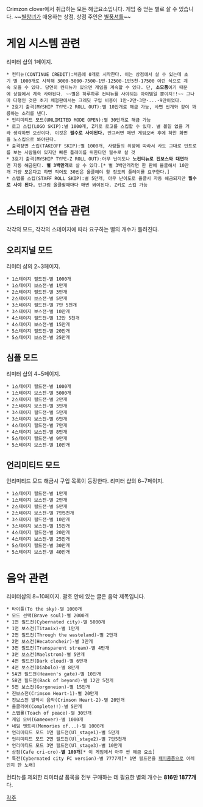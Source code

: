 Crimzon clover에서 취급하는 모든 해금요소입니다. 게임 중 얻는 별로 살 수 있습니다. ~~[[별창녀]]가 애용하는 상점, 상점 주인은 [[별풍셔틀]]~~

= 게임 시스템 관련 =
리미터 샵의 1페이지.

 * 컨티뉴(CONTINUE CREDIT):처음에 0개로 시작한다. 이는 상점에서 살 수 있는데 초기 별 1000개로 시작해 3000-5000-7500-1만-12500-1만5천-17500 이런 식으로 계속 모을 수 있다. 당연히 컨티뉴가 있으면 게임을 계속할 수 있다. 단, '''소모품'''이기 때문에 상점에서 계속 사야된다. ~~별은 하루하루 컨티뉴를 사야되는 아이템일 뿐이지!!~~ 그나마 다행인 것은 초기 체험판에서는 크레딧 구입 비용이 1만-2만-3만-...-9만이었다.
 * 2호기 출격(MYSHIP TYPE-2 ROLL OUT):별 10만개로 해금 가능, 사면 번개와 같이 꽈릉하는 소리를 낸다.
 * 언리미티드 모드(UNLIMITED MODE OPEN):별 30만개로 해금 가능
 * 로고 스킵(LOGO SKIP):별 1000개, Z키로 로고를 스킵할 수 있다. 별 볼일 없을 거라 생각하면 오산이다. 이것은 '''필수로 사야된다.''' 안그러면 매번 게임오버 후에 하얀 화면을 노스킵으로 봐야된다.
 * 출격장면 스킵(TAKEOFF SKIP):별 1000개, 사람들의 취향에 따라서 사도 그대로 인트로를 보는 사람들이 있지만 빠른 플레이를 위한다면 필수로 살 것
 * 3호기 출격(MYSHIP TYPE-Z ROLL OUT):아무 난이도나 '''노컨티뉴로 진보스와 대면'''하면 자동 해금된다. '''별 3백만개'''로 살 수 있다.[* 별 3백만개라면 한 판에 올클해서 10만개 가량 모은다고 하면 적어도 30번은 올클해야 할 정도의 플레이를 요구한다.]
 * 스탭롤 스킵(STAFF ROLL SKIP):별 5만개, 아무 난이도로 올클시 자동 해금되지만 '''필수로 사야 된다.''' 안그럼 올클할때마다 매번 봐야된다. Z키로 스킵 가능

= 스테이지 연습 관련 =
각각의 모드, 각각의 스테이지에 따라 요구하는 별의 개수가 틀려진다.

== 오리지널 모드 ==
리미터 샵의 2~3페이지.
 * 1스테이지 필드전-별 1000개
 * 1스테이지 보스전-별 1만개
 * 2스테이지 필드전-별 3만개
 * 2스테이지 보스전-별 5만개
 * 3스테이지 필드전-별 7만 5천개
 * 3스테이지 보스전-별 10만개
 * 4스테이지 필드전-별 12만 5천개
 * 4스테이지 보스전-별 15만개
 * 5스테이지 필드전-별 20만개
 * 5스테이지 보스전-별 25만개

== 심플 모드 ==
리미터 샵의 4~5페이지.
 * 1스테이지 필드전-별 1000개
 * 1스테이지 보스전-별 5000개
 * 2스테이지 필드전-별 2만개
 * 2스테이지 보스전-별 3만개
 * 3스테이지 필드전-별 5만개
 * 3스테이지 보스전-별 6만개
 * 4스테이지 필드전-별 7만개
 * 4스테이지 보스전-별 8만개
 * 5스테이지 필드전-별 9만개
 * 5스테이지 보스전-별 10만개

== 언리미티드 모드 ==
언리미티드 모드 해금시 구입 목록이 등장한다.
리미터 샵의 6~7페이지.
 * 1스테이지 필드전-별 1만개
 * 1스테이지 보스전-별 2만개
 * 2스테이지 필드전-별 5만개
 * 2스테이지 보스전-별 7만5천개
 * 3스테이지 필드전-별 10만개
 * 3스테이지 보스전-별 15만개
 * 4스테이지 필드전-별 20만개
 * 4스테이지 보스전-별 25만개
 * 5스테이지 필드전-별 30만개
 * 5스테이지 보스전-별 40만개

= 음악 관련 =
리미터샵의 8~10페이지.
괄호 안에 있는 글은 음악 제목입니다.

 * 타이틀(To the sky)-별 1000개
 * 모드 선택(Brave soul)-별 2000개
 * 1면 필드전(Cybernated city)-별 5000개
 * 1면 보스전(Titanix)-별 1만개
 * 2면 필드전(Through the wasteland)-별 2만개
 * 2면 보스전(Hecatoncheir)-별 3만개
 * 3면 필드전(Transparent stream)-별 4만개
 * 3면 보스전(Maelstrom)-별 5만개
 * 4면 필드전(Dark cloud)-별 6만개
 * 4면 보스전(Diabolo)-별 8만개
 * 5A면 필드전(Heaven's gate)-별 10만개
 * 5B면 필드전(Back of beyond)-별 12만 5천개
 * 5면 보스전(Gorgoneion)-별 15만개
 * 진보스전(Crimson Heart-1)-별 20만개
 * 진보스전 발악시 음악(Crimson Heart-2)-별 20만개
 * 올클리어(Complete!!)-별 5만개
 * 스탭롤(Toach of peace)-별 30만개
 * 게임 오버(Gameover)-별 1000개
 * 네임 엔트리(Memories of...)-별 1000개
 * 언리미티드 모드 1면 필드전(Ul_stage1)-별 5만개
 * 언리미티드 모드 2면 필드전(Ul_stage2)-별 7만5천개
 * 언리미티드 모드 3면 필드전(Ul_stage3)-별 10만개
 * 상점(Cafe cri-cro)-'''별 100개'''[* 이 게임에서 아주 싼 해금 요소]
 * 특전(Cybernated city FC version)-별 7777개[* 1면 필드전을 [[패미콤]]풍으로 어레인지 한 노래]

컨티뉴를 제외한 리미터샵 품목을 전부 구매하는 데 필요한 별의 개수는 '''816만 1877개'''다.

[[각주]]
